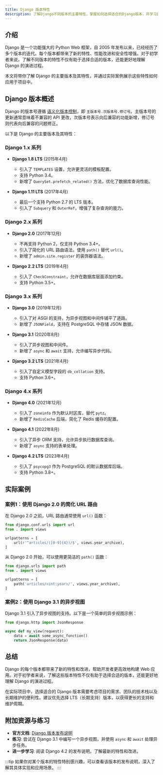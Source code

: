 ```yaml
---
title: Django 版本特性
description: 了解Django不同版本的主要特性，掌握如何选择适合的Django版本，并学习如何在实际项目中应用这些特性。
---
```


## 介绍

Django 是一个功能强大的 Python Web 框架，自 2005 年发布以来，已经经历了多个版本的迭代。每个版本都带来了新的特性、性能改进和安全性增强。对于初学者来说，了解不同版本的特性不仅有助于选择合适的版本，还能更好地理解 Django 的演进过程。

本文将带你了解 Django 的主要版本及其特性，并通过实际案例展示这些特性如何应用于项目中。

## Django 版本概述

Django 的版本号遵循 [语义化版本控制](https://semver.org/lang/zh-CN/)，即 `主版本号.次版本号.修订号`。主版本号的更新通常意味着不兼容的 API 更改，次版本号表示向后兼容的功能新增，修订号则代表向后兼容的问题修正。

以下是 Django 的主要版本及其特性：

### Django 1.x 系列

- **Django 1.8 LTS** (2015年4月)
  - 引入了 `TEMPLATES` 设置，允许更灵活的模板配置。
  - 支持 Python 3.4。
  - 新增了 `QuerySet.prefetch_related()` 方法，优化了数据库查询性能。

- **Django 1.11 LTS** (2017年4月)
  - 最后一个支持 Python 2.7 的 LTS 版本。
  - 引入了 `Subquery` 和 `OuterRef`，增强了复杂查询的能力。

### Django 2.x 系列

- **Django 2.0** (2017年12月)
  - 不再支持 Python 2，仅支持 Python 3.4+。
  - 引入了简化的 URL 路由语法，使用 `path()` 替代 `url()`。
  - 新增了 `admin.site.register` 的装饰器语法。

- **Django 2.2 LTS** (2019年4月)
  - 引入了 `CheckConstraint`，允许在数据库层面添加约束。
  - 支持 Python 3.5+。

### Django 3.x 系列

- **Django 3.0** (2019年12月)
  - 引入了对 ASGI 的支持，为异步视图和中间件铺平了道路。
  - 新增了 `JSONField`，支持在 PostgreSQL 中存储 JSON 数据。

- **Django 3.1** (2020年8月)
  - 引入了异步视图和中间件。
  - 新增了 `async` 和 `await` 支持，允许编写异步代码。

- **Django 3.2 LTS** (2021年4月)
  - 引入了自定义模型字段的 `db_collation` 支持。
  - 支持 Python 3.6+。

### Django 4.x 系列

- **Django 4.0** (2021年12月)
  - 引入了 `zoneinfo` 作为默认时区库，替代 `pytz`。
  - 新增了 `RedisCache` 后端，简化了 Redis 缓存的配置。

- **Django 4.1** (2022年8月)
  - 引入了异步 ORM 支持，允许异步执行数据库查询。
  - 新增了 `async` 支持的表单处理。

- **Django 4.2 LTS** (2023年4月)
  - 引入了 `psycopg3` 作为 PostgreSQL 的默认数据库后端。
  - 支持 Python 3.8+。

## 实际案例

### 案例1：使用 Django 2.0 的简化 URL 路由

在 Django 2.0 之前，URL 路由通常使用 `url()` 函数：

```python
from django.conf.urls import url
from . import views

urlpatterns = [
    url(r'^articles/([0-9]{4})/$', views.year_archive),
]
```

从 Django 2.0 开始，可以使用更简洁的 `path()` 函数：

```python
from django.urls import path
from . import views

urlpatterns = [
    path('articles/<int:year>/', views.year_archive),
]
```

### 案例2：使用 Django 3.1 的异步视图

Django 3.1 引入了异步视图的支持。以下是一个简单的异步视图示例：

```python
from django.http import JsonResponse

async def my_view(request):
    data = await some_async_function()
    return JsonResponse(data)
```

## 总结

Django 的每个版本都带来了新的特性和改进，帮助开发者更高效地构建 Web 应用。对于初学者来说，了解这些版本特性不仅有助于选择合适的版本，还能更好地理解 Django 的演进过程。

在实际项目中，选择适合的 Django 版本需要考虑项目的需求、团队的技术栈以及长期维护的便利性。建议优先选择 LTS（长期支持）版本，以获得更长的支持和维护周期。

## 附加资源与练习

- **官方文档**: [Django 版本发布说明](https://docs.djangoproject.com/en/stable/releases/)
- **练习**: 尝试在 Django 3.1 中编写一个异步视图，并使用 `async` 和 `await` 处理异步任务。
- **进一步学习**: 阅读 Django 4.2 的发布说明，了解最新的特性和改进。

:::tip
如果你对某个版本的特性特别感兴趣，可以查看该版本的发布说明，深入了解其具体实现和应用场景。
:::